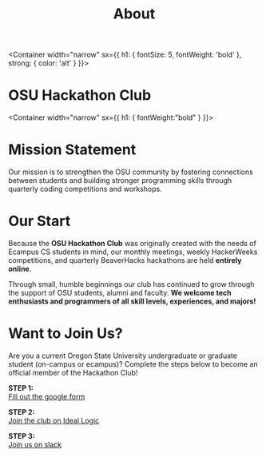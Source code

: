 
<Header sx={{ bg: 'primary' }} width="narrow">

# About

</Header>

<Container width="narrow"
  sx={{
    h1: {
      fontSize: 5,
      fontWeight: 'bold'
    },
    strong: {
      color: 'alt'
    }
  }}>

# OSU Hackathon Club

</Container>

<Container width="narrow"
    sx={{
        h1: {
            fontWeight:"bold"
        }
    }}>

# Mission Statement

Our mission is to strengthen the OSU community by fostering connections between students and building stronger programming skills through quarterly coding competitions and workshops.

# Our Start

Because the **OSU Hackathon Club** was originally created with the needs of Ecampus CS students in mind, our monthly meetings, weekly HackerWeeks competitions, and quarterly BeaverHacks hackathons are held **entirely online**.

Through small, humble beginnings our club has continued to grow through the support of OSU students, alumni and faculty. **We welcome tech enthusiasts and programmers of all skill levels, experiences, and majors!**

# Want to Join Us?

Are you a current Oregon State University undergraduate or graduate student (on-campus or ecampus)? Complete the steps below to become an official member of the Hackathon Club!

**STEP 1:** <br />
[Fill out the google form](https://docs.google.com/forms/d/e/1FAIpQLScx22ZBUYUFZX-JszQP3L4f_TQGtrEX7BC8xoki-iuWmwvvEQ/viewform)

**STEP 2:**  <br />
[Join the club on Ideal Logic](https://apps.ideal-logic.com/osusli)

**STEP 3:**  <br />
[Join us on slack](https://osu-hackathon.slack.com/)

</Container>
